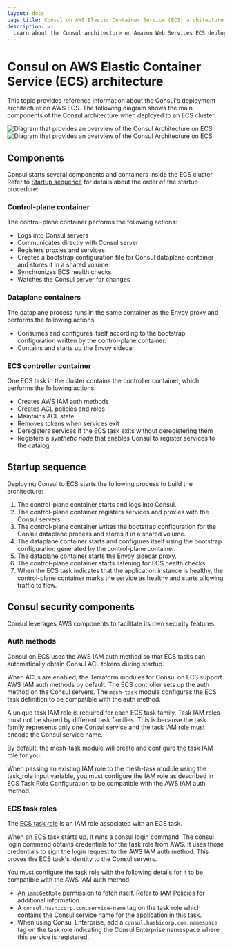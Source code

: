 ```yaml
---
layout: docs
page_title: Consul on AWS Elastic Container Service (ECS) architecture
description: >-
  Learn about the Consul architecture on Amazon Web Services ECS deployments. Learn about how the two work together, including the order tasks and containers startup and shutdown, as well as requirements for the AWS IAM auth method, the ACL controller and tokens, and health check syncing.
---
```


# Consul on AWS Elastic Container Service (ECS) architecture

This topic provides reference information about the Consul's deployment architecture on AWS ECS. The following diagram shows the main components of the Consul architecture when deployed to an ECS cluster.

![Diagram that provides an overview of the Consul Architecture on ECS](/img/ecs/consul-on-ecs-architecture-dataplanes.jpg#light-theme-only)
![Diagram that provides an overview of the Consul Architecture on ECS ](/img/ecs/consul-on-ecs-architecture-dataplanes-dark.jpg#dark-theme-only)

## Components
Consul starts several components and containers inside the ECS cluster. Refer to [Startup sequence](#startup-sequence) for details about the order of the startup procedure:
 
### Control-plane container

The control-plane container performs the following actions:

- Logs into Consul servers
- Communicates directly with Consul server
- Registers proxies and services
- Creates a bootstrap configuration file for Consul dataplane container and stores it in a shared volume
- Synchronizes ECS health checks
- Watches the Consul server for changes

### Dataplane containers

The dataplane process runs in the same container as the Envoy proxy and performs the following actions:

- Consumes and configures itself according to the bootstrap configuration written by the control-plane container.
- Contains and starts up the Envoy sidecar.

### ECS controller container

One ECS task in the cluster contains the controller container, which performs the following actions:

- Creates AWS IAM auth methods
- Creates ACL policies and roles
- Maintains ACL state
- Removes tokens when services exit
- Deregisters services if the ECS task exits without deregistering them
- Registers a _synthetic node_ that enables Consul to register services to the catalog  
 
## Startup sequence

Deploying Consul to ECS starts the following process to build the architecture:

1. The control-plane container starts and logs into Consul.
1. The control-plane container registers services and proxies with the Consul servers.
1. The control-plane container writes the bootstrap configuration for the Consul dataplane process and stores it in a shared volume.
1. The dataplane container starts and configures itself using the bootstrap configuration generated by the control-plane container. 
1. The dataplane container starts the Envoy sidecar proxy.
1. The control-plane container starts listening for ECS health checks.
1. When the ECS task indicates that the application instance is healthy, the control-plane container marks the service as healthy and starts allowing traffic to flow.

## Consul security components

Consul leverages AWS components to facilitate its own security features.  

### Auth methods

Consul on ECS uses the AWS IAM auth method so that ECS tasks can automatically obtain Consul ACL tokens during startup.

When ACLs are enabled, the Terraform modules for Consul on ECS support AWS IAM auth methods by default. The ECS controller sets up the auth method on the Consul servers. The `mesh-task` module configures the ECS task definition to be compatible with the auth method.

A unique task IAM role is required for each ECS task family. Task IAM roles must not be shared by different task families. This is because the task family represents only one Consul service and the task IAM role must encode the Consul service name.

By default, the mesh-task module will create and configure the task IAM role for you.

When passing an existing IAM role to the mesh-task module using the task_role input variable, you must configure the IAM role as described in ECS Task Role Configuration to be compatible with the AWS IAM auth method.

### ECS task roles

The [ECS task role](https://docs.aws.amazon.com/AmazonECS/latest/developerguide/task-iam-roles.html) is an IAM role associated with an ECS task.

When an ECS task starts up, it runs a consul login command. The consul login command obtains credentials for the task role from AWS. It uses those credentials to sign the login request to the AWS IAM auth method. This proves the ECS task's identity to the Consul servers.

You must configure the task role with the following details for it to be compatible with the AWS IAM auth method:

- An `iam:GetRole` permission to fetch itself. Refer to [IAM Policies](/consul/docs/security/acl/auth-methods/aws-iam#iam-policies) for additional information. 
- A `consul.hashicorp.com.service-name` tag on the task role which contains the Consul service name for the application in this task.
- When using Consul Enterprise, add a `consul.hashicorp.com.namespace` tag on the task role indicating the Consul Enterprise namespace where this service is registered.

<!-- HIDING UNTIL I'M SURE ALL CONTENT IS ACCOUNTED FOR
## Task Startup

This diagram shows the timeline of a task starting up and all its containers:

<ImageConfig width={400}>

![Task Startup Timeline](/img/ecs-task-startup.svg)

</ImageConfig>

- **T0:** ECS starts the task. The `consul-client` and `mesh-init` containers start:
  - `consul-client` does the following:
    - If ACLs are enabled, a startup script runs a `consul login` command to obtain a
      token from the AWS IAM auth method for the Consul client. This token has `node:write`
      permissions.
    - It uses the `retry-join` option to join the Consul cluster.
  - `mesh-init` does the following:
    - If ACLs are enabled, mesh-init runs a `consul login` command to obtain a token from
      the AWS IAM auth method for the service registration. This token has `service:write`
      permissions for the service and its sidecar proxy. This token is written to a shared
      volume for use by the `health-sync` container.
    - It registers the service for the current task and its sidecar proxy with Consul.
    - It runs `consul connect envoy -bootstrap` to generate Envoy's bootstrap JSON file and
      writes it to a shared volume.
- **T1:** The following containers start:
  - `sidecar-proxy` starts using a custom entrypoint command, `consul-ecs envoy-entrypoint`.
     The entrypoint command starts Envoy by running `envoy -c <path-to-bootstrap-json>`.
  - `health-sync` starts if ECS health checks are defined or if ACLs are enabled. It syncs health
    checks from ECS to Consul (see [ECS Health Check Syncing](#ecs-health-check-syncing)).
- **T2:** The `sidecar-proxy` container is marked as healthy by ECS. It uses a health check that
  detects if its public listener port is open. At this time, your application containers are started
  since all Consul machinery is ready to service requests.

## Task Shutdown

This diagram shows an example timeline of a task shutting down:

<ImageConfig width={400}>

![Task Shutdown Timeline](/img/ecs-task-shutdown.svg)

</ImageConfig>

- **T0**: ECS sends a TERM signal to all containers. Each container reacts to the TERM signal:
  - `consul-client` begins to gracefully leave the Consul cluster.
  - `health-sync` stops syncing health status from ECS into Consul checks.
  - `sidecar-proxy` ignores the TERM signal and continues running until the `user-app` container
    exits. The custom entrypoint command, `consul-ecs envoy-entrypoint`, monitors the local ECS task
    metadata. It waits until the `user-app` container has exited before terminating Envoy. This
    enables the application to continue making outgoing requests through the proxy to the mesh for
    graceful shutdown.
  - `user-app` exits if it is not configured to ignore the TERM signal. The `user-app` container
    will continue running if it is configured to ignore the TERM signal.
- **T1**:
  - `health-sync` does the following:
    - It updates its Consul checks to critical status and exits. This ensures this service instance is marked unhealthy.
    - If ACLs are enabled, it runs `consul logout` for the two tokens created by the `consul-client` and `mesh-init` containers.
      This removes those tokens from Consul. If `consul logout` fails for some reason, the ACL controller will remove the tokens
      after the task has stopped.
  - `sidecar-proxy` notices the `user-app` container has stopped and exits.
- **T2**: `consul-client` finishes gracefully leaving the Consul datacenter and exits.
- **T3**:
  - ECS notices all containers have exited, and will soon change the Task status to `STOPPED`
  - Updates about this task have reached the rest of the Consul cluster, so downstream proxies have been updated to stopped sending traffic to this task.
- **T4**: At this point task shutdown should be complete. Otherwise, ECS will send a KILL signal to any containers still running. The KILL signal cannot be ignored and will forcefully stop containers. This will interrupt in-progress operations and possibly cause errors.

## ACL Tokens

Two types of ACL tokens are required by ECS tasks:

* **Client tokens:** used by the `consul-client` containers to join the Consul cluster
* **Service tokens:** used by sidecar containers for service registration and health syncing

With Consul on ECS, these tokens are obtained dynamically when a task starts up by logging
in via Consul's AWS IAM auth method.

### Consul Client Token

Consul client tokens require `node:write` for any node name, which is necessary because the Consul node
names on ECS are not known until runtime.

### Service Token

Service tokens are associated with a [service identity](/consul/docs/security/acl#service-identities).
The service identity includes `service:write` permissions for the service and sidecar proxy.

## AWS IAM Auth Method

Consul's [AWS IAM Auth Method](/consul/docs/security/acl/auth-methods/aws-iam) is used by ECS tasks to
automatically obtain Consul ACL tokens. When a service mesh task on ECS starts up, it runs two
`consul login` commands to obtain a client token and a service token via the auth method. When the
task stops, it attempts two `consul logout` commands in order to destroy these tokens.

During a `consul login`, the [task's IAM
role](https://docs.aws.amazon.com/AmazonECS/latest/developerguide/task-iam-roles.html) is presented
to the AWS IAM auth method on the Consul servers. The role is validated with AWS. If the role is
valid, and if the auth method trusts the IAM role, then the role is permitted to login. A new Consul
ACL token is created and [Binding Rules](/consul/docs/security/acl/auth-methods#binding-rules) associate
permissions with the newly created token. These permissions are mapped to the token based on the IAM
role details. For example, tags on the IAM role are used to specify the service name and the
Consul Enterprise namespace to be associated with a service token that is created by a successful
login to the auth method.

### Task IAM Role

The following configuration is required for the task IAM role in order to be compatible with the
auth method. When using Terraform, the `mesh-task` module creates the task role with this
configuration by default.

* A scoped `iam:GetRole` permission must be included on the IAM role, enabling the role to fetch
  details about itself.
* A `consul.hashicorp.com.service-name` tag on the IAM role must be set to the Consul service name.
* <EnterpriseAlert inline /> A <code>consul.hashicorp.com.namespace</code> tag must be set on the
  IAM role to the Consul Enterprise namespace of the Consul service for the task.

Task IAM roles should not typically be shared across task families. Since a task family represents a
single Consul service, and since the task role must include the Consul service name, one task role
is required for each task family when using the auth method.

### Security

The auth method relies on the configuration of AWS resources, such as IAM roles, IAM policies, and
ECS tasks. If these AWS resources are misconfigured or if the account has loose access controls,
then the security of your service mesh may be at risk.

Any entity in your AWS account with the ability to obtain credentials for an IAM role could potentially
obtain a Consul ACL token and impersonate a Consul service. The `mesh-task` Terraform module
mitigates against this concern by creating the task role with an `AssumeRolePolicyDocument` that
allows only the AWS ECS service to assume the task role. By default, other entities are unable
to obtain credentials for task roles, and are unable to abuse the AWS IAM auth method to obtain
Consul ACL tokens.

However, other entities in your AWS account with the ability to create or modify IAM roles can
potentially circumvent this. For example, if they are able to create an IAM role with the correct
tags, they can obtain a Consul ACL token for any service. Or, if they can pass a role to an ECS task
and start an ECS task, they can use the task to obtain a Consul ACL token via the auth method.

The IAM policy actions `iam:CreateRole`, `iam:TagRole`, `iam:PassRole`, and `sts:AssumeRole` can be
used to restrict these capabilities in your AWS account and improve security when using the AWS IAM
auth method. See the [AWS
documentation](https://docs.aws.amazon.com/IAM/latest/UserGuide/access_policies.html) to learn how
to restrict these permissions in your AWS account.

## ACL Controller

The ACL controller performs the following operations on the Consul servers:

* Configures the Consul AWS IAM auth method.
* Monitors tasks in ECS cluster where the controller is running.
* Cleans up unused Consul ACL tokens created by tasks in this cluster.
* <EnterpriseAlert inline /> Manages Consul admin partitions and namespaces.

### Auth Method Configuration

The ACL controller is responsible for configuring the AWS IAM auth method. The following resources
are created by the ACL controller when it starts up:

* **Client role**: The controller creates the Consul (not IAM) role and policy used for client
  tokens if these do not exist. This policy has `node:write` permissions to enable Consul clients to
  join the Consul cluster.
* **Auth method for client tokens**: One instance of the AWS IAM auth method is created for client
  tokens, if it does not exist. A binding rule is configured that attaches the Consul client role to each
  token created during a successful login to this auth method instance.
* **Auth method for service tokens**: One instance of the AWS IAM auth method is created for service
  tokens, if it does not exist:
  * A binding rule is configured to attach a [service identity](/consul/docs/security/acl#service-identities)
    to each token created during a successful login to this auth method instance. The service name for
    this service identity is taken from the tag, `consul.hashicorp.com.service-name`, on the IAM role
    used to log in.
  * <EnterpriseAlert inline /> A namespace binding rule is configured to create service tokens in
    the namespace specified by the tag, <code>consul.hashicorp.com.namespace</code>, on the IAM
    role used to log in.

The ACL controller configures both instances of the auth method to permit only certain IAM roles to login,
by setting the [`BoundIAMPrincipalARNs`](/consul/docs/security/acl/auth-methods/aws-iam#boundiamprincipalarns)
field of the AWS IAM auth method as follows:

* By default, the only IAM roles permitted to log in must have an ARN matching the pattern,
  `arn:aws:iam::<ACCOUNT>:role/consul-ecs/*`. This allows IAM roles at the role path `/consul-ecs/`
  to log in, and only those IAM roles in the same AWS account where the ACL controller is running.
* The role path can be changed by setting the `iam_role_path` input variable for the `mesh-task` and
  `acl-controller` modules, or by passing the `-iam-role-path` flag to the `consul-ecs
  acl-controller` command.
* Each instance of the auth method is shared by ACL controllers in the same Consul datacenter. Each
  controller updates the auth method, if necessary, to include additional entries in the
  `BoundIAMPrincipalARNs` list. This enables the use of the auth method with ECS clusters in
  different AWS accounts, for example. This does not apply when using Consul Enterprise admin
  partitions because auth method instances are not shared by multiple controllers in that case.

### Task Monitoring

After startup, the ACL controller monitors tasks in the same ECS cluster where the ACL controller is
running in order to discover newly running tasks and tasks that have stopped.

The ACL controller cleans up tokens created by `consul login` for tasks that are no longer running.
Normally, each task attempts `consul logout` commands when the task stops to destroy its tokens.
However, in unstable conditions the `consul logout` command may fail to clean up a token.
The ACL controller runs continually to ensure those unused tokens are soon removed.

### Admin Partitions and Namespaces<EnterpriseAlert inline />

When [admin partitions and namespaces](/consul/docs/ecs/enterprise#admin-partitions-and-namespaces) are enabled,
the ACL controller is assigned to its configured admin partition. It supports one ACL controller instance per ECS
cluster. This results in an architecture with one admin partition per ECS cluster.

When admin partitions and namespace are enabled, the ACL controller performs the following
additional actions:

* At startup, creates its assigned admin partition if it does not exist.
* Inspects task tags for new ECS tasks to discover the task's intended partition
  and namespace. The ACL controller ignores tasks with a partition tag that does not match the
  controller's assigned partition.
* Creates namespaces when tasks start up. Namespaces are only created if they do not exist.
* Creates auth method instances for client and service tokens in controller's assigned admin partition.

## ECS Health Check Syncing

If the following conditions apply, ECS health checks automatically sync with Consul health checks for all application containers:

* marked as `essential`
* have ECS `healthChecks`
* are not configured with native Consul health checks

The `mesh-init` container creates a TTL health check for every container that fits these criteria
and the `health-sync` container ensures that the ECS and Consul health checks remain in sync.

-->